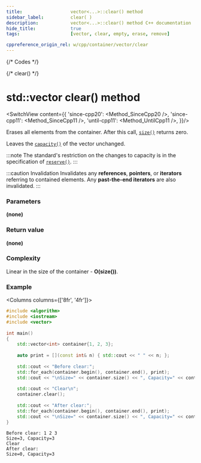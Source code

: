 ```yaml
---
title:					vector<...>::clear() method
sidebar_label:			clear( )
description:			vector<...>::clear() method C++ documentation
hide_title:				true
tags:					[vector, clear, empty, erase, remove]

cppreference_origin_rel: w/cpp/container/vector/clear
---
```



{/* Codes */}

{/* clear() */}

# std::vector clear() method

<SwitchView content={{
        'since-cpp20': <Method_SinceCpp20 />,
        'since-cpp11': <Method_SinceCpp11 />,
        'until-cpp11': <Method_UntilCpp11 />,
    }}/>

Erases all elements from the container. After this call, [`size()`](size) returns zero.

Leaves the [`capacity()`](capacity) of the vector unchanged.

:::note
The standard's restriction on the changes to capacity is in the specification of [`reserve()`](reserve).
:::

:::caution Invalidation
Invalidates any **references**, **pointers**, or **iterators** referring to contained elements.
Any **past-the-end iterators** are also invalidated.
:::

### Parameters

**(none)**

### Return value

**(none)**

### Complexity

Linear in the size of the container - **O(size())**.

### Example

<Columns columns={['8fr', '4fr']}>
<div>

```cpp
#include <algorithm>
#include <iostream>
#include <vector>
 
int main()
{
    std::vector<int> container{1, 2, 3};
 
    auto print = [](const int& n) { std::cout << " " << n; };
 
    std::cout << "Before clear:";
    std::for_each(container.begin(), container.end(), print);
    std::cout << "\nSize=" << container.size() << ", Capacity=" << container.capacity() << '\n';
 
    std::cout << "Clear\n";
    container.clear();
 
    std::cout << "After clear:";
    std::for_each(container.begin(), container.end(), print);
    std::cout << "\nSize=" << container.size() << ", Capacity=" << container.capacity() << '\n';
}
```

</div>
<div>

```plaintext title="Output"
Before clear: 1 2 3
Size=3, Capacity=3
Clear
After clear:
Size=0, Capacity=3
```

</div>
</Columns>

